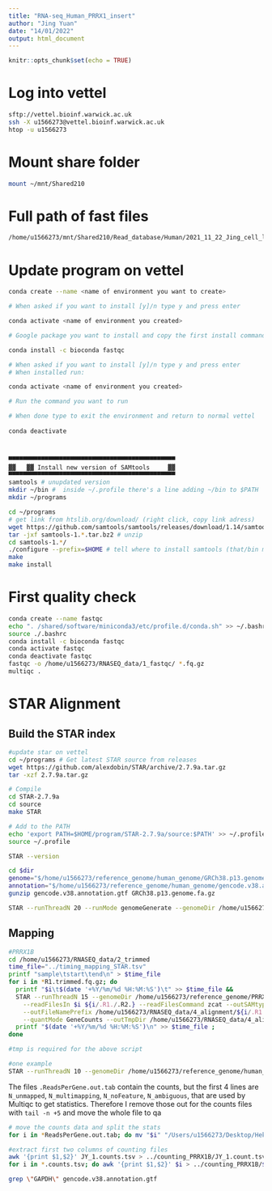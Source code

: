 ```yaml
---
title: "RNA-seq_Human_PRRX1_insert"
author: "Jing Yuan"
date: "14/01/2022"
output: html_document
---
```


```r
knitr::opts_chunk$set(echo = TRUE)
```

# Log into vettel
```bash
sftp://vettel.bioinf.warwick.ac.uk
ssh -X u1566273@vettel.bioinf.warwick.ac.uk
htop -u u1566273
```

# Mount share folder
```bash
mount ~/mnt/Shared210
```

# Full path of fast files
```bash
/home/u1566273/mnt/Shared210/Read_database/Human/2021_11_22_Jing_cell_lines_RNA-seq
```

# Update program on vettel
```bash
conda create --name <name of environment you want to create>

# When asked if you want to install [y]/n type y and press enter

conda activate <name of environment you created>

# Google package you want to install and copy the first install command e.g.

conda install -c bioconda fastqc

# When asked if you want to install [y]/n type y and press enter
# When installed run:

conda activate <name of environment you created>

# Run the command you want to run

# When done type to exit the environment and return to normal vettel
 
conda deactivate



▀▀▀▀▀▀▀▀▀▀▀▀▀▀▀▀▀▀▀▀▀▀▀▀▀▀▀▀▀▀▀▀▀▀▀▀▀▀▀▀▀▀▀▀▀▀
▓▓   ▓▓ Install new version of SAMtools     ▓▓
▀▀▀▀▀▀▀▀▀▀▀▀▀▀▀▀▀▀▀▀▀▀▀▀▀▀▀▀▀▀▀▀▀▀▀▀▀▀▀▀▀▀▀▀▀▀
samtools # unupdated version
mkdir ~/bin #  inside ~/.profile there's a line adding ~/bin to $PATH
mkdir ~/programs

cd ~/programs 
# get link from htslib.org/download/ (right click, copy link adress)
wget https://github.com/samtools/samtools/releases/download/1.14/samtools-1.14.tar.bz2
tar -jxf samtools-1.*.tar.bz2 # unzip
cd samtools-1.*/
./configure --prefix=$HOME # tell where to install samtools (that/bin must be in the $PATH)
make 
make install

```

# First quality check
```bash
conda create --name fastqc
echo ". /shared/software/miniconda3/etc/profile.d/conda.sh" >> ~/.bashrc
source ./.bashrc
conda install -c bioconda fastqc
conda activate fastqc
conda deactivate fastqc
fastqc -o /home/u1566273/RNASEQ_data/1_fastqc/ *.fq.gz
multiqc .
```


# STAR Alignment
## Build the STAR index
```bash
#update star on vettel
cd ~/programs # Get latest STAR source from releases
wget https://github.com/alexdobin/STAR/archive/2.7.9a.tar.gz
tar -xzf 2.7.9a.tar.gz

# Compile
cd STAR-2.7.9a
cd source
make STAR

# Add to the PATH
echo 'export PATH=$HOME/program/STAR-2.7.9a/source:$PATH' >> ~/.profile
source ~/.profile

STAR --version

cd $dir
genome="$/home/u1566273/reference_genome/human_genome/GRCh38.p13.genome.fa.gz" # double quotes important
annotation="$/home/u1566273/reference_genome/human_genome/gencode.v38.annotation.gtf"
gunzip gencode.v38.annotation.gtf GRCh38.p13.genome.fa.gz 

STAR --runThreadN 20 --runMode genomeGenerate --genomeDir /home/u1566273/reference_genome/PRRX1B --genomeFastaFiles /home/u1566273/reference_genome/PRRX1B/GRCh38.p13.PRRX1B.genome.fa --sjdbGTFfile /home/u1566273/reference_genome/PRRX1B/gencode.v38.PRRX1B.annotation.gtf --sjdbOverhang 149

```


## Mapping
```bash
#PRRX1B
cd /home/u1566273/RNASEQ_data/2_trimmed
time_file="../timing_mapping_STAR.tsv"
printf "sample\tstart\tend\n" > $time_file
for i in *R1.trimmed.fq.gz; do 
  printf "$i\t$(date '+%Y/%m/%d %H:%M:%S')\t" >> $time_file &&
  STAR --runThreadN 15 --genomeDir /home/u1566273/reference_genome/PRRX1B \
    --readFilesIn $i ${i/.R1./.R2.} --readFilesCommand zcat --outSAMtype BAM SortedByCoordinate \
    --outFileNamePrefix /home/u1566273/RNASEQ_data/4_alignment/${i/.R1.*/.}  --outWigType bedGraph --outWigStrand Unstranded \
    --quantMode GeneCounts --outTmpDir /home/u1566273/RNASEQ_data/4_alignment/tmp/${i/.R1.*/.} &&
  printf "$(date '+%Y/%m/%d %H:%M:%S')\n" >> $time_file ;
done

#tmp is required for the above script

#one example
STAR --runThreadN 10 --genomeDir /home/u1566273/reference_genome/human_genome --readFilesIn JY_33.R1.trimmed.fq.gz JY_33.R2.trimmed.fq.gz --readFilesCommand zcat --outSAMtype BAM SortedByCoordinate --outFileNamePrefix /home/u1566273/mnt/Shared342/Jing/4_alignment/JY_33. --outWigType bedGraph --outWigStrand Unstranded --quantMode GeneCounts --outTmpDir ../../4_alignment/tmp/JY_33.

```


The files `.ReadsPerGene.out.tab` contain the counts, but the first 4 lines are `N_unmapped`, `N_multimapping`, `N_noFeature`, `N_ambiguous`, that are used by Multiqc to get statistics. Therefore I remove those out for the counts files with `tail -n +5` and move the whole file to qa
```bash
# move the counts data and split the stats
for i in *ReadsPerGene.out.tab; do mv "$i" "/Users/u1566273/Desktop/Hek293/Deseq2_PRRX1B/counting_PRRX1B/${i/.ReadsPerGene.out.tab/.counts.tsv}"; done

#extract first two columns of counting files
awk '{print $1,$2}' JY_1.counts.tsv > ../counting_PRRX1B/JY_1.count.tsv
for i in *.counts.tsv; do awk '{print $1,$2}' $i > ../counting_PRRX1B/$i & done

```

```bash
grep \"GAPDH\" gencode.v38.annotation.gtf

```

